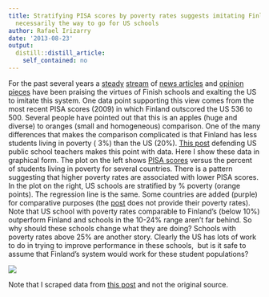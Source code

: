 ```yaml
---
title: Stratifying PISA scores by poverty rates suggests imitating Finland is not
  necessarily the way to go for US schools
author: Rafael Irizarry
date: '2013-08-23'
output:
  distill::distill_article:
    self_contained: no
---
```


For the past several years a [steady](http://www.businessinsider.com/finlands-education-system-best-in-world-2012-11?op=1) [stream](http://www.nytimes.com/2011/12/13/education/from-finland-an-intriguing-school-reform-model.html?pagewanted=all) of [news articles](http://www.smithsonianmag.com/people-places/Why-Are-Finlands-Schools-Successful.html) and [opinion pieces](http://www.greatschools.org/students/2453-finland-education.gs) have been praising the virtues of Finish schools and exalting the US to imitate this system. One data point supporting this view comes from the most recent PISA scores (2009) in which Finland outscored the US 536 to 500. Several people have pointed out that this is an apples (huge and diverse) to oranges (small and homogeneous) comparison. One of the many differences that makes the comparison complicated is that Finland has less students living in poverty ( 3%) than the US (20%). [This post](http://nasspblogs.org/principaldifference/2010/12/pisa_its_poverty_not_stupid_1.html) defending US public school teachers makes this point with data. Here I show these data in graphical form. The plot on the left shows [PISA scores](http://nces.ed.gov/surveys/pisa/) versus the percent of students living in poverty for several countries. There is a pattern suggesting that higher poverty rates are associated with lower PISA scores. In the plot on the right, US schools are stratified by % poverty (orange points). The regression line is the same. Some countries are added (purple) for comparative purposes (the [post](http://nasspblogs.org/principaldifference/2010/12/pisa_its_poverty_not_stupid_1.html) does not provide their poverty rates).   Note that US school with poverty rates comparable to Finland's (below 10%) outperform Finland and schools in the 10-24% range aren't far behind. So why should these schools change what they are doing? Schools with poverty rates above 25% are another story. Clearly the US has lots of work to do in trying to improve performance in these schools,  but is it safe to assume that Finland's system would work for these student populations?

![](https://raw.githubusercontent.com/simplystats/simplystats.github.io/master/wp-content/uploads/2013/08/pisa2.png)

Note that I scraped data from [this post](http://nasspblogs.org/principaldifference/2010/12/pisa_its_poverty_not_stupid_1.html) and not the original source.
